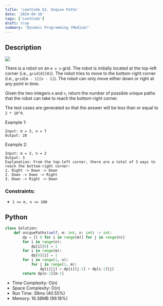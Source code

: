 ```yaml
---
title: 'LeetCode 62. Unqiue Paths'
date: '2024-04-16'
tags: ['LeetCode']
draft: true
summary: 'Dynamic Programming (Medium)'
---
```


## Description

[![](https://img.shields.io/badge/Medium-yellow)](https://leetcode.com/problems/unique-paths/)

There is a robot on an `m x n` grid. The robot is initially located at the top-left corner (i.e., `grid[0][0]`). The robot tries to move to the bottom-right corner (i.e., `grid[m - 1][n - 1]`). The robot can only move either down or right at any point in time.

Given the two integers `m` and `n`, return the number of possible unique paths that the robot can take to reach the bottom-right corner.

The test cases are generated so that the answer will be less than or equal to `2 * 10^9`.

Example 1:
```
Input: m = 3, n = 7
Output: 28
```

Example 2:
```
Input: m = 3, n = 2
Output: 3
Explanation: From the top-left corner, there are a total of 3 ways to reach the bottom-right corner:
1. Right -> Down -> Down
2. Down -> Down -> Right
3. Down -> Right -> Down
```

### Constraints:

- `1 <= m, n <= 100`

## Python

```python
class Solution:
    def uniquePaths(self, m: int, n: int) -> int:
        dp = [[ 0 for i in range(m)] for j in range(n)]
        for i in range(n):
            dp[i][0] = 1
        for i in range(m):
            dp[0][i] = 1
        for i in range(1, n):
            for j in range(1, m):
                dp[i][j] = dp[i][j-1] + dp[i-1][j]
        return dp[n-1][m-1]
```
- Time Complexity: O(n)
- Space Complexity: O(n)
- Run Time: 38ms (40.55%)
- Memory: 16.38MB (99.18%)
